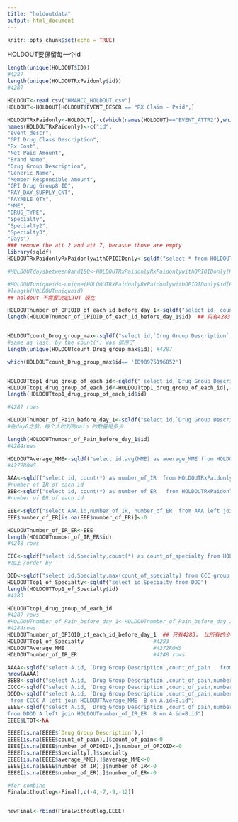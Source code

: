 ---
title: "holdoutdata"
output: html_document
---

```{r setup, include=FALSE}
knitr::opts_chunk$set(echo = TRUE)
```

HOLDOUT要保留每一个id


```{r}
length(unique(HOLDOUT$ID))
#4287
length(unique(HOLDOUTRxPaidonly$id))
#4287

HOLDOUT<-read.csv("HMAHCC_HOLDOUT.csv")
HOLDOUT<-HOLDOUT[HOLDOUT$EVENT_DESCR == "RX Claim - Paid",]

HOLDOUTRxPaidonly<-HOLDOUT[,-c(which(names(HOLDOUT)=="EVENT_ATTR2"),which(names(HOLDOUT)=="EVENT_ATTR7"))]
names(HOLDOUTRxPaidonly)<-c("id",
"event_descr",
"GPI Drug Class Description",
"Rx Cost",
"Net Paid Amount",
"Brand Name",
"Drug Group Description",
"Generic Name",
"Member Responsible Amount",
"GPI Drug Group8 ID",
"PAY_DAY_SUPPLY_CNT",
"PAYABLE_QTY",
"MME",
"DRUG_TYPE",
"Specialty",
"Specialty2",
"Specialty3",
"Days")
### remove the att 2 and att 7, becasue those are empty 
library(sqldf)
HOLDOUTRxPaidonlyRxPaidonlywithOPIOIDonly<-sqldf("select * from HOLDOUTRxPaidonly where GPI Drug Class Description like  'OPIOID%'" )
```

```{r}

#HOLDOUTdaysbetween0and180<-HOLDOUTRxPaidonlyRxPaidonlywithOPIOIDonly[HOLDOUTRxPaidonlyRxPaidonlywithOPIOIDonly$Days>=0&HOLDOUTRxPaidonlyRxPaidonlywithOPIOIDonly$Days <=180, ]

#HOLDOUTuniqueid<-unique(HOLDOUTRxPaidonlyRxPaidonlywithOPIOIDonly$id[HOLDOUTRxPaidonlyRxPaidonlywithOPIOIDonly$Days>=0&HOLDOUTRxPaidonlyRxPaidonlywithOPIOIDonly$Days <=180 ]  )
#length(HOLDOUTuniqueid)  
## holdout 不需要决定LTOT 现在


```

```{r}
HOLDOUTnumber_of_OPIOID_of_each_id_before_day_1<-sqldf("select id, count(*) as number_of_OPIOID from HOLDOUTRxPaidonly where `GPI Drug Class Description` like  'OPIOID%' and Days<=0 group by id ")
length(HOLDOUTnumber_of_OPIOID_of_each_id_before_day_1$id)  ## 只有4283， 比所有的少4个



```
```{r}

HOLDOUTcount_Drug_group_max<-sqldf("select id,`Drug Group Description`, count(*)as cnt from HOLDOUTRxPaidonly where Days<=0 group by id,`Drug Group Description` order by id, count(*) desc")
#same as last, by the count(*) was 排序了
length(unique(HOLDOUTcount_Drug_group_max$id)) #4287

which(HOLDOUTcount_Drug_group_max$id== 'ID98975196852')


HOLDOUTtop1_drug_group_of_each_id<-sqldf(" select id,`Drug Group Description`,max(cnt) from HOLDOUTcount_Drug_group_max group by id ")
HOLDOUTtop1_drug_group_of_each_id<-HOLDOUTtop1_drug_group_of_each_id[,-3]
length(HOLDOUTtop1_drug_group_of_each_id$id)

#4287 rows

```

```{r}
HOLDOUTnumber_of_Pain_before_day_1<-sqldf("select id,`Drug Group Description`, count(*) as count_of_pain from HOLDOUTRxPaidonly where Days<=0 and `Drug Group Description`='PAIN' group by id,`Drug Group Description`" )
#在day0之前，每个人收到的pain 的数量是多少

length(HOLDOUTnumber_of_Pain_before_day_1$id)
#4284rows
```

```{r}
HOLDOUTAverage_MME<-sqldf("select id,avg(MME) as average_MME from HOLDOUTRxPaidonly  where  Days<=0 and MME is not NULL group by id")
#4272ROWS
```
```{r}
AAA<-sqldf("select id, count(*) as number_of_IR  from HOLDOUTRxPaidonly where Days<=0 and DRUG_TYPE='IR' group by id, DRUG_TYPE")
#number of IR of each id
BBB<-sqldf("select id, count(*) as number_of_ER   from HOLDOUTRxPaidonly where Days<=0 and DRUG_TYPE='ER' group by id, DRUG_TYPE")
#number of ER of each id

EEE<-sqldf("select AAA.id,number_of_IR, number_of_ER  from AAA left join BBB on AAA.id=BBB.id")
EEE$number_of_ER[is.na(EEE$number_of_ER)]<-0

HOLDOUTnumber_of_IR_ER<-EEE
length(HOLDOUTnumber_of_IR_ER$id)
#4248 rows
```

```{r}
CCC<-sqldf("select id,Specialty,count(*) as count_of_specialty from HOLDOUTRxPaidonly where Days<=0 and `GPI Drug Class Description` like  'OPIOID%' group by id, Specialty order by id,count_of_specialty desc ")
#加上了order by

DDD<-sqldf("select id,Specialty,max(count_of_specialty) from CCC group by id")
HOLDOUTTop1_of_Specialty<-sqldf("select id,Specialty from DDD")
length(HOLDOUTTop1_of_Specialty$id)
#4283
```

```{r}
HOLDOUTtop1_drug_group_of_each_id  
#4287 rows
#HOLDOUTnumber_of_Pain_before_day_1<-HOLDOUTnumber_of_Pain_before_day_1[,-2]
#4284rows
HOLDOUTnumber_of_OPIOID_of_each_id_before_day_1  ## 只有4283， 比所有的少4个
HOLDOUTTop1_of_Specialty                      #4283
HOLDOUTAverage_MME                            #4272ROWS
HOLDOUTnumber_of_IR_ER                        #4248 rows

AAAA<-sqldf("select A.id, `Drug Group Description`,count_of_pain   from HOLDOUTtop1_drug_group_of_each_id A left join HOLDOUTnumber_of_Pain_before_day_1 B on A.id=B.id")
nrow(AAAA)
BBBB<-sqldf("select A.id, `Drug Group Description`,count_of_pain,number_of_OPIOID from AAAA A left join HOLDOUTnumber_of_OPIOID_of_each_id_before_day_1 B on A.id=B.id")
CCCC<-sqldf("select A.id, `Drug Group Description`,count_of_pain,number_of_OPIOID,Specialty from BBBB A left join HOLDOUTTop1_of_Specialty B on A.id=B.id")
DDDD<-sqldf("select A.id, `Drug Group Description`,count_of_pain,number_of_OPIOID,Specialty,average_MME
 from CCCC A left join HOLDOUTAverage_MME  B on A.id=B.id")
EEEE<-sqldf("select A.id, `Drug Group Description`,count_of_pain,number_of_OPIOID,Specialty,average_MME,number_of_IR,number_of_ER
from DDDD A left join HOLDOUTnumber_of_IR_ER  B on A.id=B.id")
EEEE$LTOT<-NA

EEEE[is.na(EEEE$`Drug Group Description`),]
EEEE[is.na(EEEE$count_of_pain),]$count_of_pain<-0
EEEE[is.na(EEEE$number_of_OPIOID),]$number_of_OPIOID<-0
EEEE[is.na(EEEE$Specialty),]$specialty
EEEE[is.na(EEEE$average_MME),]$average_MME<-0
EEEE[is.na(EEEE$number_of_IR),]$number_of_IR<-0
EEEE[is.na(EEEE$number_of_ER),]$number_of_ER<-0
```

```{r}
#for combine
Finalwithoutlog<-Final[,c(-4,-7,-9,-12)]


newFinal<-rbind(Finalwithoutlog,EEEE)


```


